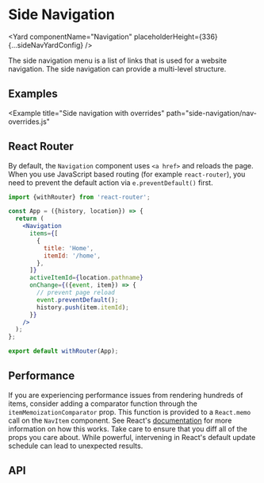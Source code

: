 <!--
Copyright (c) 2018-2019 Uber Technologies, Inc.

This source code is licensed under the MIT license found in the
LICENSE file in the root directory of this source tree.
-->






# Side Navigation

<Yard
  componentName="Navigation"
  placeholderHeight={336}
  {...sideNavYardConfig}
/>

The side navigation menu is a list of links that is used for a website navigation. The side navigation can provide a multi-level structure.

## Examples

<Example title="Side navigation basic usage" path="side-navigation/basic.js">
  <SideNavBasic />
</Example>

<Example
  title="Side navigation with overrides"
  path="side-navigation/nav-overrides.js"
>
  <NavOverrides />
</Example>

## React Router

By default, the `Navigation` component uses `<a href>` and reloads the page.
When you use JavaScript based routing (for example `react-router`), you need
to prevent the default action via `e.preventDefault()` first.

```jsx
import {withRouter} from 'react-router';

const App = ({history, location}) => {
  return (
    <Navigation
      items={[
        {
          title: 'Home',
          itemId: '/home',
        },
      ]}
      activeItemId={location.pathname}
      onChange={({event, item}) => {
        // prevent page reload
        event.preventDefault();
        history.push(item.itemId);
      }}
    />
  );
};

export default withRouter(App);
```

## Performance

If you are experiencing performance issues from rendering hundreds of items, consider adding a
comparator function through the `itemMemoizationComparator` prop. This function is provided to
a `React.memo` call on the `NavItem` component. See React's
[documentation](https://reactjs.org/docs/react-api.html#reactmemo) for more information on how
this works. Take care to ensure that you diff all of the props you care about. While powerful,
intervening in React's default update schedule can lead to unexpected results.

## API

<Exports
  component={NavExports}
  title="Side Navigation exports"
  path="baseui/side-navigation"
/>
